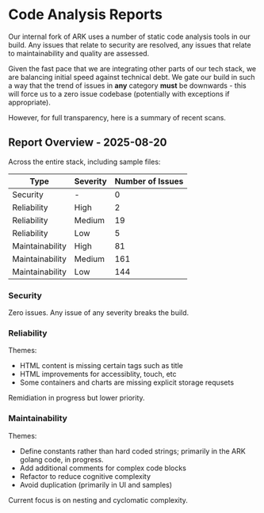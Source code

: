 # Code Analysis Reports

Our internal fork of ARK uses a number of static code analysis tools in our build. Any issues that relate to security are resolved, any issues that relate to maintainability and quality are assessed.

Given the fast pace that we are integrating other parts of our tech stack, we are balancing initial speed against technical debt. We gate our build in such a way that the trend of issues in **any** category **must** be downwards - this will force us to a zero issue codebase (potentially with exceptions if appropriate).

However, for full transparency, here is a summary of recent scans.

## Report Overview - 2025-08-20

Across the entire stack, including sample files:

| Type | Severity | Number of Issues |
|------|----------|------------------|
| Security | - | 0 |
| Reliability | High | 2 |
| Reliability | Medium | 19 |
| Reliability | Low | 5 |
| Maintainability | High | 81 |
| Maintainability | Medium | 161 |
| Maintainability | Low | 144 |

### Security

Zero issues. Any issue of any severity breaks the build.

### Reliability

Themes:

- HTML content is missing certain tags such as title
- HTML improvements for accessiblity, touch, etc
- Some containers and charts are missing explicit storage requsets

Remidiation in progress but lower priority.

### Maintainability

Themes:

- Define constants rather than hard coded strings; primarily in the ARK golang code, in progress.
- Add additional comments for complex code blocks
- Refactor to reduce cognitive complexity
- Avoid duplication (primarily in UI and samples)

Current focus is on nesting and cyclomatic complexity.
